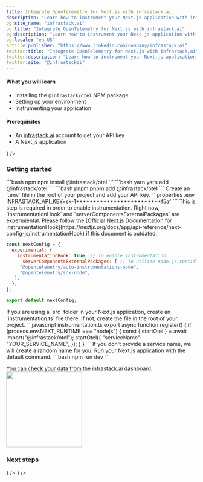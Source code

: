 ```yaml
---
title: Integrate OpenTelemetry for Next.js with infrastack.ai
description: 'Learn how to instrument your Next.js application with infrastack.ai and OpenTelemetry for comprehensive observability and performance insights.'
og:site_name: "infrastack.ai"
og:title: "Integrate OpenTelemetry for Next.js with infrastack.ai"
og:description: "Learn how to instrument your Next.js application with infrastack.ai and OpenTelemetry for comprehensive observability and performance insights."
og:locale: "en_US"
article:publisher: "https://www.linkedin.com/company/infrastack-ai"
twitter:title: "Integrate OpenTelemetry for Next.js with infrastack.ai"
twitter:description: "Learn how to instrument your Next.js application with infrastack.ai and OpenTelemetry for comprehensive observability and performance insights."
twitter:site: "@infrastackai"
---
```



#### What you will learn
- Installing the `@infrastack/otel` NPM package
- Setting up your environment
- Instrumenting your application

#### Prerequisites
- An [infrastack.ai](https://app.infrastack.ai) account to get your API key
- A Next.js application

<CardGroup cols={1}>
  <Card title="Follow the example project on GitHub" href="https://github.com/infrastackai/infrastack/tree/main/examples/nextjs"
  icon={<GithubIcon />}
  />
</CardGroup>

### Getting started

<Steps>

  <Step title="Install the NPM package">
  <CodeGroup>
  ```bash npm
  npm install @infrastack/otel
  ```
  ```bash yarn
  yarn add @infrastack/otel
  ```
  ```bash pnpm
  pnpm add @infrastack/otel
  ```
  </CodeGroup>
  </Step>

 
  <Step title="Prepare your environment">
  Create an `.env` file in the root of your project and add your API key.
  ```properties .env
  INFRASTACK_API_KEY=sk-1*************************f5af
  ```
  </Step>
  
  <Step title="Configure your Next.js application">
  This is step is required in order to enable instrumentation. Right now, `instrumentationHook` and `serverComponentsExternalPackages` are expermiental. Please follow the [Official Next.js Documentation for instrumentationHook](https://nextjs.org/docs/app/api-reference/next-config-js/instrumentationHook) if this document is outdated.

```javascript next.config.mjs
const nextConfig = {
  experimental: {
    instrumentationHook: true, // To enable instrumentation
      serverComponentsExternalPackages: [ // To utilize node.js specific features in a next.js environment
     "@opentelemetry/auto-instrumentations-node",
     "@opentelemetry/sdk-node",
   ],
  },
};

export default nextConfig;
```
  </Step> 

  <Step title="Create instrumentation.ts">
    <Info>If you are using a `src` folder in your Next.js application, create an `instrumentation.ts` file there. If not, create the file in the root of your project.</Info>
      ```javascript instrumentation.ts
      export async function register() {
        if (process.env.NEXT_RUNTIME === "nodejs") {
          const { startOtel } = await import("@infrastack/otel");
    startOtel({
            "serviceName": "YOUR_SERVICE_NAME",
          });
        }
      }
      ```
      <Info>If you don't provide a service name, we will create a random name for you.</Info>

  </Step>

  <Step title="Run your application">
    Run your Next.js application with the default command.
    ```bash
    npm run dev
    ```

  <Tip>You can check your data from the [infrastack.ai](https://app.infrastack.ai) dashboard.</Tip>
  <img height="200" src="/images/dashboard.png" />

  </Step>

</Steps>

### Next steps
<CardGroup cols={2}>
  <Card title="Javascript SDK Reference" href="/sdk-reference/javascript/configuration" 
  icon={<JsIcon />}
  />
  <Card title="Explore the Next.js example project" href="https://github.com/infrastackai/infrastack/tree/main/examples/nextjs"
  icon={<GithubIcon />}
  />
</CardGroup>


